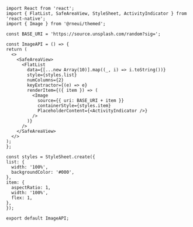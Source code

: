 ```SnackPlayer name=RNE Image
import React from 'react';
import { FlatList, SafeAreaView, StyleSheet, ActivityIndicator } from 'react-native';
import { Image } from '@rneui/themed';

const BASE_URI = 'https://source.unsplash.com/random?sig=';

const ImageAPI = () => {
return (
  <>
    <SafeAreaView>
      <FlatList
        data={[...new Array(10)].map((_, i) => i.toString())}
        style={styles.list}
        numColumns={2}
        keyExtractor={(e) => e}
        renderItem={({ item }) => (
          <Image
            source={{ uri: BASE_URI + item }}
            containerStyle={styles.item}
            PlaceholderContent={<ActivityIndicator />}
          />
        )}
      />
    </SafeAreaView>
  </>
);
};

const styles = StyleSheet.create({
list: {
  width: '100%',
  backgroundColor: '#000',
},
item: {
  aspectRatio: 1,
  width: '100%',
  flex: 1,
},
});

export default ImageAPI;
```
